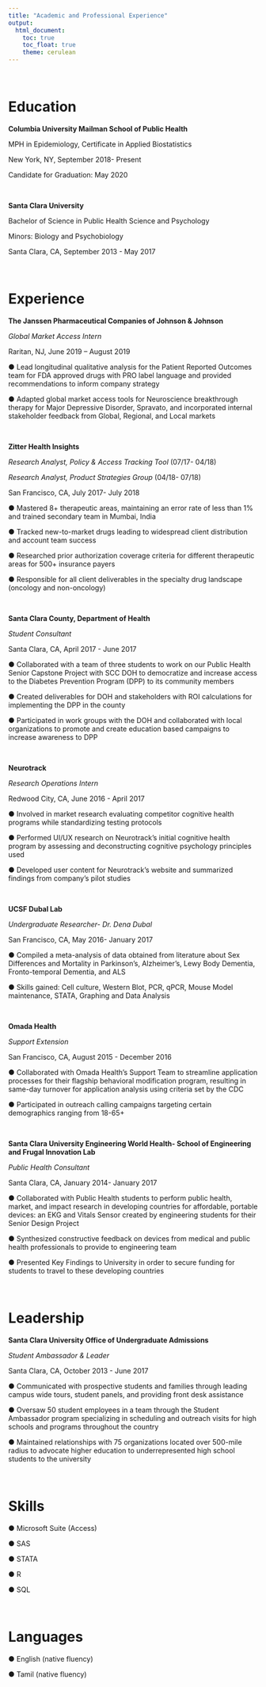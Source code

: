 ```yaml
---
title: "Academic and Professional Experience"
output: 
  html_document:
    toc: true
    toc_float: true
    theme: cerulean
---
```


$~$

# Education

**Columbia University Mailman School of Public Health** 

MPH in Epidemiology, Certificate in Applied Biostatistics 

New York, NY, September 2018- Present 

Candidate for Graduation: May 2020 

$~$

**Santa Clara University**

Bachelor of Science in Public Health Science and Psychology

Minors: Biology and Psychobiology

Santa Clara, CA, September 2013 - May 2017

$~$ 

# Experience 

**The Janssen Pharmaceutical Companies of Johnson & Johnson**

*Global Market Access Intern*

Raritan, NJ, June 2019 – August 2019 

●	Lead longitudinal qualitative analysis for the Patient Reported Outcomes team for FDA approved drugs with PRO label language and provided recommendations to inform company strategy 

●	Adapted global market access tools for Neuroscience breakthrough therapy for Major Depressive Disorder, Spravato, and incorporated internal stakeholder feedback from Global, Regional, and Local markets

$~$ 

**Zitter Health Insights** 

*Research Analyst, Policy & Access Tracking Tool* (07/17- 04/18)

*Research Analyst, Product Strategies Group* (04/18- 07/18)

San Francisco, CA, July 2017- July 2018

●	Mastered 8+ therapeutic areas, maintaining an error rate of less than 1% and trained secondary team in Mumbai, India

●	Tracked new-to-market drugs leading to widespread client distribution and account team success

●	Researched prior authorization coverage criteria for different therapeutic areas for 500+ insurance payers 

●	Responsible for all client deliverables in the specialty drug landscape (oncology and non-oncology) 

$~$

**Santa Clara County, Department of Health** 

*Student Consultant*

Santa Clara, CA, April 2017 - June 2017 

●	Collaborated with a team of three students to work on our Public Health Senior Capstone Project with SCC DOH to democratize and increase access to the Diabetes Prevention Program (DPP) to its community members 

●	Created deliverables for DOH and stakeholders with ROI calculations for implementing the DPP in the county 

●	Participated in work groups with the DOH and collaborated with local organizations to promote and create education based campaigns to increase awareness to DPP 

$~$

**Neurotrack** 

*Research Operations Intern* 

Redwood City, CA, June 2016 - April 2017 

●	Involved in market research evaluating competitor cognitive health programs while standardizing testing protocols 

●	Performed UI/UX research on Neurotrack’s initial cognitive health program by assessing and deconstructing cognitive psychology principles used 

●	Developed user content for Neurotrack’s website and summarized findings from company’s pilot studies 

$~$ 

**UCSF Dubal Lab** 

*Undergraduate Researcher- Dr. Dena Dubal*

San Francisco, CA, May 2016- January 2017  

●	Compiled a meta-analysis of data obtained from literature about Sex Differences and Mortality in Parkinson’s, Alzheimer’s, Lewy Body Dementia, Fronto-temporal Dementia, and ALS 

●	Skills gained: Cell culture, Western Blot, PCR, qPCR, Mouse Model maintenance, STATA, Graphing and Data Analysis 

$~$ 

**Omada Health** 

*Support Extension* 

San Francisco, CA, August 2015 - December 2016 

●	Collaborated with Omada Health’s Support Team to streamline application processes for their flagship behavioral modification program, resulting in same-day turnover for application analysis using criteria set by the CDC 

●	Participated in outreach calling campaigns targeting certain demographics ranging from 18-65+

$~$ 

**Santa Clara University Engineering World Health- School of Engineering and Frugal Innovation Lab** 

*Public Health Consultant* 

Santa Clara, CA, January 2014- January 2017 

●	Collaborated with Public Health students to perform public health, market, and impact research in developing countries for affordable, portable devices: an EKG and Vitals Sensor created by engineering students for their Senior Design Project 

●	Synthesized constructive feedback on devices from medical and public health professionals to provide to engineering team 

●	Presented Key Findings to University in order to secure funding for students to travel to these developing countries 

$~$ 

# Leadership

**Santa Clara University Office of Undergraduate Admissions**

*Student Ambassador & Leader* 

Santa Clara, CA, October 2013 - June 2017 

●	Communicated with prospective students and families through leading campus wide tours, student panels, and providing front desk assistance

●	Oversaw 50 student employees in a team through the Student Ambassador program specializing in scheduling and outreach visits for high schools and programs throughout the country 

●	Maintained relationships with 75 organizations located over 500-mile radius to advocate higher education to underrepresented high school students to the university

$~$

# Skills

● Microsoft Suite (Access)

● SAS 

● STATA 

● R 

● SQL 

$~$ 

# Languages 
● English (native fluency)

● Tamil (native fluency)


